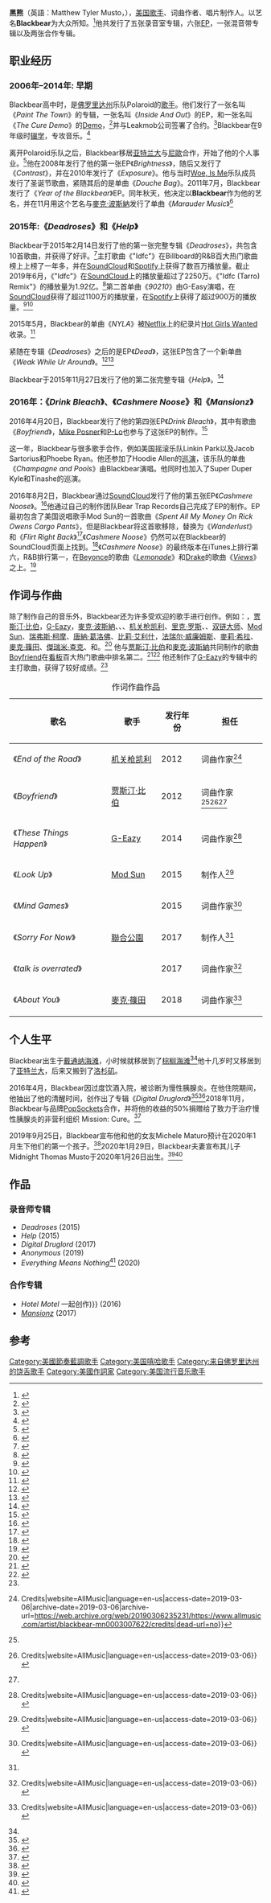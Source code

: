 {{Infobox musical artist <!-- See Wikipedia:WikiProject_Musicians -->
| name = Blackbear
| background = 男歌手
| image = 
| caption = 
| birth_name = Matthew Tyler Musto
| birth_date = {{Birth date and age|1990|11|27}}
| birth_place = [[美国|美国]][[佛羅里達|佛羅里達]][[戴通纳海滩|戴通纳海滩]]<ref name="Wiki Fact Check">{{cite web |title=Who Is Blackbear? |url=https://www.youtube.com/watch?v=_9Anqhkkygk |website=YouTube |accessdate=28 May 2020}}</ref>
| origin = [[美国|美国]][[佛羅里達|佛羅里達]][[戴通纳海滩|戴通纳海滩]]
| genre = {{flatlist|
* [[节奏布鲁斯|节奏布鲁斯]]
* [[Pop|Pop]]
* [[嘻哈|嘻哈]]
* {{link-en|Alternative R&B}}
}}
| occupation = {{hlist|歌手|词曲作家|唱片制作人}}
| years_active = 2006–现今
| label = {{hlist|[[新視鏡唱片|新視鏡唱片]]|Alamo|Beartrap<ref>https://open.spotify.com/artist/2cFrymmkijnjDg9SS92EPM?si=rL-eoAGiR8qMo_EyBFSH9Q</ref>
|[[小島唱片|小島唱片]]}}
| associated_acts = {{flatlist|
*{{link-en|Mansionz}}
*{{link-en|Andrew Goldstein (musician)}}
*[[麥克·篠田|麥克·篠田]]
*[[古驰·马恩|古驰·马恩]]
*[[Mod_Sun|Mod Sun]]
*[[尼歐_(歌手)|尼歐]]
*{{link-en|Riff Raff (rapper)}} 
*{{link-en|Tiny Meat Gang}}
}}
| website = {{URL|beartrap.la}}
}}

'''黑熊'''（英語：Matthew Tyler Musto，{{bd|1990年|11月27日||}}），[[美国|美国]][[歌手|歌手]]、词曲作者、唱片制作人。以艺名'''Blackbear'''为大众所知。<ref>{{Cite web|title=blackbear – Biography – Billboard|url=http://www.billboard.com/artist/6078323/blackbear/biography|accessdate=|author=|date=|format=|publisher=|language=|archive-date=2019-07-29|archive-url=https://web.archive.org/web/20190729202238/https://www.billboard.com/artist/6078323/blackbear/biography|dead-url=no}}</ref>他共发行了五张录音室专辑，六张[[EP_(消歧義)|EP]]，一张混音带专辑以及两张合作专辑。

==职业经历==
===2006年–2014年: 早期===
Blackbear高中时，是[[佛罗里达州|佛罗里达州]]乐队Polaroid的[[歌手|歌手]]。他们发行了一张名叫《''Paint The Town''》的专辑，一张名叫《''Inside And Out''》的EP，和一张名叫《''The Cure Demo''》的[[Demo|Demo]]，<ref>{{cite web|title=Polaroid on PureVolume|url=http://www.purevolume.com/polaroidd|website=PureVolume|accessdate=5 December 2017|language=en|archive-url=https://web.archive.org/web/20180114193740/http://www.purevolume.com/polaroidd|archive-date=2018-01-14|url-status=dead|dead-url=no}}</ref>并与Leakmob公司签署了合约。<ref name="reverbnation.com">{{cite web|title=Mat Musto Rock from Atlanta, GA|url=https://www.reverbnation.com/matmusto|website=ReverbNation|accessdate=6 December 2017|language=en-us|archive-date=2020-08-21|archive-url=https://web.archive.org/web/20200821003431/https://www.reverbnation.com/matmusto|dead-url=no}}</ref>Blackbear在9年级时[[辍学|辍学]]，专攻音乐。<ref name="complex">{{cite web |title=Rapper and R&B Singer Blackbear is Reinvention, Personified |url=https://www.complex.com/music/2018/04/rapper-and-r-and-b-singer-blackbear-is-reinvention-personified |website=Complex |accessdate=3 November 2018 |language=en |archive-date=2019-12-26 |archive-url=https://web.archive.org/web/20191226170732/https://www.complex.com/music/2018/04/rapper-and-r-and-b-singer-blackbear-is-reinvention-personified |dead-url=no }}</ref>

离开Polaroid乐队之后，Blackbear移居[[亚特兰大|亚特兰大]]与[[尼歐_(歌手)|尼歐]]合作，开始了他的个人事业。<ref name=":0">{{Cite web|url=https://pigeonsandplanes.com/interviews/2017/11/blackbear-interview|title=The Pop Star Who Never Wanted to be Famous|last=Caitlin|website=Pigeons & Planes|accessdate=2020-07-13|archive-date=2018-09-09|archive-url=https://web.archive.org/web/20180909044236/https://pigeonsandplanes.com/interviews/2017/11/blackbear-interview|dead-url=no}}</ref>他在2008年发行了他的第一张EP《''Brightness''》，随后又发行了《''Contrast''》，并在2010年发行了《''Exposure''》。他与当时[[Woe,_Is_Me|Woe, Is Me]]乐队成员{{link-en|Tyler Carter}}发行了圣诞节歌曲，紧随其后的是单曲《''Douche Bag''》。2011年7月，Blackbear发行了《''Year of the Blackbear''》EP。同年秋天，他决定以'''Blackbear'''作为他的艺名，并在11月用这个艺名与[[麥克·波斯納|麥克·波斯納]]发行了单曲《''Marauder Music''》<ref>{{cite web|title=Internet Archive Search: creator%3A%22Matthew Tyler Musto%22|url=https://archive.org/search.php?query=creator%3A%22Matthew+Tyler+Musto%22|website=archive.org|accessdate=6 December 2017|language=en}}</ref>

===2015年:《''Deadroses''》和《''Help''》===
Blackbear于2015年2月14日发行了他的第一张完整专辑《''Deadroses''》，共包含10首歌曲，并获得了好评。<ref>{{cite web|url=https://rlgtcanada.com/2015/07/29/did-blackbear-discretely-drop-the-album-of-the-year/|title=Did Blackbear Discretely Drop The Album Of The Year?|date=29 July 2015|website=rlgtcanada.com|accessdate=2020-07-14|archive-date=2020-07-14|archive-url=https://web.archive.org/web/20200714012235/https://rlgtcanada.com/2015/07/29/did-blackbear-discretely-drop-the-album-of-the-year/|dead-url=no}}</ref>主打歌曲《"Idfc"》在Billboard的R&B百大热门歌曲榜上上榜了一年多，并在[[SoundCloud|SoundCloud]]和[[Spotify|Spotify]]上获得了数百万播放量。截止2019年6月，《"Idfc"》在[[SoundCloud|SoundCloud]]上的播放量超过了2250万。《"Idfc (Tarro) Remix"》的播放量为1.92亿。<ref>{{cite web|url=http://www.billboard.com/artist/6078323/blackbear/chart?f=1230&sort=position|title=Blackbear - Chart history - Billboard|website=www.billboard.com|accessdate=2020-07-14|archive-date=2018-07-26|archive-url=https://web.archive.org/web/20180726134956/https://www.billboard.com/artist/6078323/blackbear/chart?f=1230&sort=position|dead-url=no}}</ref>第二首单曲《''90210''》由G-Easy演唱，在[[SoundCloud|SoundCloud]]获得了超过1100万的播放量，在[[Spotify|Spotify]]上获得了超过900万的播放量。<ref>{{cite web|last1=Hamilton|first1=BreeAngela|title=Review: Deadroses by blackbear|url=http://coogradio.com/2015/02/review-deadroses-by-blackbear/|website=coogradio|publisher=Coogradio|accessdate=27 April 2016|archive-date=2020-07-14|archive-url=https://web.archive.org/web/20200714040446/http://coogradio.com/2015/02/review-deadroses-by-blackbear/|dead-url=no}}</ref><ref name="spotify.com">{{cite web|url=https://open.spotify.com/artist/2cFrymmkijnjDg9SS92EPM|title=blackbear|publisher=|accessdate=2020-07-13|archive-date=2020-07-16|archive-url=https://web.archive.org/web/20200716071006/https://open.spotify.com/artist/2cFrymmkijnjDg9SS92EPM|dead-url=no}}</ref>

2015年5月，Blackbear的单曲《''NYLA''》被[[Netflix|Netflix]]上的纪录片[[Hot_Girls_Wanted|Hot Girls Wanted]]收录。<ref>{{cite web|url=https://www.imdb.com/title/tt4382552/|title=Hot Girls Wanted|date=29 May 2015|publisher=|via=IMDb|accessdate=2020-07-14|archive-date=2020-03-11|archive-url=https://web.archive.org/web/20200311160320/https://www.imdb.com/title/tt4382552/|dead-url=no}}</ref>

紧随在专辑《''Deadroses''》之后的是EP《''Dead''》，这张EP包含了一个新单曲《''Weak While Ur Around''》。<ref>{{cite web|url=https://itunes.apple.com/us/album/dead-acoustic-ep/id991111726|title=Dead (Acoustic) – EP by blackbear on iTunes|publisher=[[iTunes|iTunes]]|date=June 2, 2015|access-date=June 30, 2016|archive-date=2017-09-14|archive-url=https://web.archive.org/web/20170914125750/https://itunes.apple.com/us/album/dead-acoustic-ep/id991111726|dead-url=no}}</ref><ref>{{cite web|url=https://itunes.apple.com/us/album/dead-acoustic-ep/id991111726/|title=Dead (Acoustic) – EP by blackbear on Apple Music|publisher=|accessdate=2020-07-14|archive-date=2017-09-14|archive-url=https://web.archive.org/web/20170914125750/https://itunes.apple.com/us/album/dead-acoustic-ep/id991111726|dead-url=no}}</ref>

Blackbear于2015年11月27日发行了他的第二张完整专辑《''Help''》。<ref>{{cite web|url=https://itunes.apple.com/us/album/help/id1083607683|title=Help by blackbear on iTunes|publisher=[[iTunes|iTunes]]|date=November 27, 2015|access-date=November 27, 2015|archive-date=2018-08-02|archive-url=https://web.archive.org/web/20180802223459/https://itunes.apple.com/us/album/help/id1083607683|dead-url=no}}</ref>

=== 2016年：《''Drink Bleach''》、《''Cashmere Noose''》和《''Mansionz''》 ===
2016年4月20日，Blackbear发行了他的第四张EP《''Drink Bleach''》，其中有歌曲《''Boyfriend''》，[[Mike_Posner|Mike Posner]]和[[P-Lo|P-Lo]]也参与了这张EP的制作。<ref>{{cite web|url=https://itunes.apple.com/us/album/drink-bleach-ep/id1124677370|title=Drink Bleach – EP by blackbear on iTunes|publisher=[[iTunes|iTunes]]|date=April 20, 2016|access-date=April 20, 2016|archive-date=2018-08-02|archive-url=https://web.archive.org/web/20180802194648/https://itunes.apple.com/us/album/drink-bleach-ep/id1124677370|dead-url=no}}</ref>

这一年，Blackbear与很多歌手合作，例如美国摇滚乐队Linkin Park以及Jacob Sartorius和Phoebe Ryan。他还参加了Hoodie Allen的[[巡演|巡演]]，该乐队的单曲《''Champagne and Pools''》由Blackbear演唱。他同时也加入了Super Duper Kyle和Tinashe的巡演。

2016年8月2日，Blackbear通过[[SoundCloud|SoundCloud]]发行了他的第五张EP《''Cashmere Noose''》。<ref>{{cite web|url=https://soundcloud.com/iamblackbear/sets/cashmere-noose|title=cashmere noose|publisher=|accessdate=2020-07-14|archive-date=2016-10-28|archive-url=https://web.archive.org/web/20161028023622/https://soundcloud.com/iamblackbear/sets/cashmere-noose|dead-url=no}}</ref>他通过自己的制作团队Bear Trap Records自己完成了EP的制作。EP最初包含了美国说唱歌手Mod Sun的一首歌曲《''Spent All My Money On Rick Owens Cargo Pants''》，但是Blackbear将这首歌移除，替换为《''Wanderlust''》和《''Flirt Right Back''》<ref>{{Citation|title=Blackbear (Ft. MOD SUN) – Spent All My Money On Rick Owens Cargo Pants|url=https://genius.com/Blackbear-spent-all-my-money-on-rick-owens-cargo-pants-lyrics|language=en|accessdate=2017-04-08|archive-date=2017-04-09|archive-url=https://web.archive.org/web/20170409111430/https://genius.com/Blackbear-spent-all-my-money-on-rick-owens-cargo-pants-lyrics|dead-url=no}}</ref>《''Cashmere Noose''》仍然可以在Blackbear的SoundCloud页面上找到。<ref>{{cite web|url=https://soundcloud.com/iamblackbear/sets/cashmere-noose|title=cashmere noose|website=SoundCloud|language=en|access-date=2017-04-08|archive-date=2016-10-28|archive-url=https://web.archive.org/web/20161028023622/https://soundcloud.com/iamblackbear/sets/cashmere-noose|dead-url=no}}</ref>《''Cashmere Noose''》的最终版本在iTunes上排行第六，R&B排行第一，在[[Beyoncé|Beyonce]]的歌曲《''[[Lemonade|Lemonade]]''》和[[Drake|Drake]]的歌曲《''[[Views|Views]]''》之上。<ref>{{cite web|url=http://hiphopweeklyradio.com/chart-toppers-112216/|title=[CHART TOPPERS] This Week in Music Sales: Nov. 22, 2016 – Hip Hop Weekly Radio|publisher=}}</ref>

== 作词与作曲 ==
除了制作自己的音乐外，Blackbear还为许多受欢迎的歌手进行创作。例如：{{link-en|Marc E. Bassy}}，[[贾斯汀·比伯|贾斯汀·比伯]]，[[G-Eazy|G-Eazy]]，[[麥克·波斯納|麥克·波斯納]]、{{link-en|Maejor Ali}}、{{link-en|Palisades|Palisades (band)|}}、[[机关枪凯利_(饶舌歌手)|机关枪凯利]]、[[里克·罗斯|里克·罗斯]]、{{link-en|Cam’ron}}、[[双链大师|双链大师]]、[[Mod_Sun|Mod Sun]]、[[瑞弗斯·柯摩|瑞弗斯·柯摩]]、[[唐納·葛洛佛|唐納·葛洛佛]]、[[比莉·艾利什|比莉·艾利什]]，[[法瑞尔·威廉姆斯|法瑞尔·威廉姆斯]]、[[麥莉·希拉|麥莉·希拉]]、[[麥克·篠田|麥克·篠田]]、[[傑瑞米·查克|傑瑞米·查克]]、{{link-en|Tiny Meat Gang}}和{{link-en|Jacob Sartorius}}。<ref>{{cite web|url=http://www.pop-buzz.com/just-music/who-is-blackbear/|title=Who Is blackbear And Why Do Your Faves Love Him?|website=Pop Buzz|accessdate=2020-07-13|archive-date=2016-11-22|archive-url=https://web.archive.org/web/20161122155733/http://www.pop-buzz.com/just-music/who-is-blackbear/|dead-url=no}}</ref>
他与[[贾斯汀·比伯|贾斯汀·比伯]]和[[麥克·波斯納|麥克·波斯納]]共同制作的歌曲[[Boyfriend_(歌曲)|Boyfriend]]在[[看板|看板]]百大热门歌曲中排名第二。<ref name=":1">{{cite web|last1=Trust|first1=Gary|title=Justin Bieber's 'Boyfriend' Debuts at No. 2 on Hot 100|url=http://www.billboard.com/articles/news/497102/justin-biebers-boyfriend-debuts-at-no-2-on-hot-100|website=Billboard|accessdate=3 April 2017|archive-date=2019-06-07|archive-url=https://web.archive.org/web/20190607112855/https://www.billboard.com/articles/news/497102/justin-biebers-boyfriend-debuts-at-no-2-on-hot-100|dead-url=no}}</ref><ref>{{Cite web|url=http://www.warnerchappell.com/song-details/WW%20010026937%2000/2bcabefc-9461-4f97-9294-160347dafb3d|website=www.warnerchappell.com|access-date=2019-03-06|title=Boyfriend - Warner/Chappell Music|archive-date=2019-03-27|archive-url=https://web.archive.org/web/20190327090043/http://www.warnerchappell.com/song-details/WW%20010026937%2000/2bcabefc-9461-4f97-9294-160347dafb3d|dead-url=no}}</ref> 他还制作了[[G-Eazy|G-Eazy]]的专辑{{link-en|These Things Happen}}中的主打歌曲，获得了较好成绩。<ref name=":1" />

{| class="wikitable"
|+作词作曲作品
!歌名
!歌手
!发行年份
!担任
|-
|《''End of the Road''》
|[[机关枪凯利|机关枪凯利]]
|2012
|词曲作家<ref name=":3">{{Cite web|url=https://www.allmusic.com/artist/blackbear-mn0003007622/credits|title=Blackbear {{!}} Credits|website=AllMusic|language=en-us|access-date=2019-03-06|archive-date=2019-03-06|archive-url=https://web.archive.org/web/20190306235231/https://www.allmusic.com/artist/blackbear-mn0003007622/credits|dead-url=no}}</ref>
|-
|《''Boyfriend''》
|[[贾斯汀·比伯|贾斯汀·比伯]]
|2012
|词曲作家<ref name=":1" /><ref name=":3">{{Cite web|url=https://www.allmusic.com/artist/blackbear-mn0003007622/credits|title=Blackbear {{!}} Credits|website=AllMusic|language=en-us|access-date=2019-03-06}}</ref><ref name=":1" />
|-
|《''These Things Happen''》
|[[G-Eazy|G-Eazy]]
|2014
|词曲作家<ref name=":3">{{Cite web|url=https://www.allmusic.com/artist/blackbear-mn0003007622/credits|title=Blackbear {{!}} Credits|website=AllMusic|language=en-us|access-date=2019-03-06}}</ref>
|-
|《''Look Up''》
|[[Mod_Sun|Mod Sun]]
|2015
|制作人<ref name=":3">{{Cite web|url=https://www.allmusic.com/artist/blackbear-mn0003007622/credits|title=Blackbear {{!}} Credits|website=AllMusic|language=en-us|access-date=2019-03-06}}</ref>
|-
|《''Mind Games''》
|{{link-en|Palisades}}
|2015
|词曲作家<ref name=":3">{{Cite web|url=https://www.allmusic.com/artist/blackbear-mn0003007622/credits|title=Blackbear {{!}} Credits|website=AllMusic|language=en-us|access-date=2019-03-06}}</ref>
|-
|《''Sorry For Now''》
|[[聯合公園|聯合公園]]
|2017
|制作人<ref name=":3" />
|-
|《''talk is overrated''》
|{{link-en|Jeremy Zucker}}
|2017
|词曲作家<ref name=":3">{{Cite web|url=https://www.allmusic.com/artist/blackbear-mn0003007622/credits|title=Blackbear {{!}} Credits|website=AllMusic|language=en-us|access-date=2019-03-06}}</ref>
|-
|《''About You''》
|[[麥克·篠田|麥克·篠田]]
|2018
|词曲作家<ref name=":3">{{Cite web|url=https://www.allmusic.com/artist/blackbear-mn0003007622/credits|title=Blackbear {{!}} Credits|website=AllMusic|language=en-us|access-date=2019-03-06}}</ref>
|}

== 个人生平 ==
Blackbear出生于[[戴通纳海滩|戴通纳海滩]]，小时候就移居到了[[棕榈海滩|棕榈海滩]]<ref name="Wiki Fact Check"/>他十几岁时又移居到了[[亚特兰大|亚特兰大]]，后来又搬到了[[洛杉矶|洛杉矶]]。

2016年4月，Blackbear因过度饮酒入院，被诊断为慢性胰腺炎。在他住院期间，他抽出了他的清醒时间，创作出了专辑《''Digital Druglord''》<ref>{{cite web |title=Blackbear Looked Death in The Eyes And Released His Best Album to Date |url=https://www.hypefresh.co/blackbear-looked-death-in-the-eyes-and-released-his-best-album-to-date/ |website=Hypefresh Inc |accessdate=23 January 2020 |date=25 May 2017 |archive-date=2020-07-15 |archive-url=https://web.archive.org/web/20200715151350/https://www.hypefresh.co/blackbear-looked-death-in-the-eyes-and-released-his-best-album-to-date/ |dead-url=no }}</ref><ref>{{cite web |title=How a Near-Death Experience Helped blackbear Make His Most Successful Album Yet |url=https://www.billboard.com/articles/news/7785135/blackbear-digital-druglord-album-interview |website=Billboard |accessdate=23 January 2020 |archive-date=2020-06-28 |archive-url=https://web.archive.org/web/20200628150314/https://www.billboard.com/articles/news/7785135/blackbear-digital-druglord-album-interview |dead-url=no }}</ref>2018年11月，Blackbear与品牌[[PopSockets|PopSockets]]合作，并将他的收益的50%捐赠给了致力于治疗慢性胰腺炎的非营利组织 Mission: Cure。<ref>{{cite web |title=im 1 of many w/ chronic pancreatitis mission : cure are closer everyday to finding a cure. donating half to them!http://popsockets.com/pages/blackbear pic.twitter.com/2wT20pp5Dn |url=https://twitter.com/iamblackbear/status/1063566734815195136?lang=en |website=Twitter |accessdate=23 January 2020 |language=en |date=16 November 2018}}</ref>

2019年9月25日，Blackbear宣布他和他的女友Michele Maturo预计在2020年1月生下他们的第一个孩子。<ref>{{cite web |last1=Shoemaker |first1=Whitney |title=blackbear and Michele Maturo announce pregnancy |url=https://www.altpress.com/news/blackbear-michele-maturo-pregnancy-baby-boy/ |website=Alternative Press |accessdate=4 October 2019 |date=26 September 2019 |archive-date=2019-09-28 |archive-url=https://web.archive.org/web/20190928203812/https://www.altpress.com/news/blackbear-michele-maturo-pregnancy-baby-boy/ |dead-url=no }}</ref>2020年1月29日，Blackbear夫妻宣布其儿子Midnight Thomas Musto于2020年1月26日出生。<ref>{{cite web |title=blackbear on Instagram: “MIDNIGHT THOMAS MUSTO IS HERE im a papa im a daddy!!!!!!!! omg omg i havent stopp crying” |url=https://www.instagram.com/p/B76uG3unKVS/ |website=Instagram |accessdate=30 January 2020 |language=en}}</ref><ref>{{cite web |title=Michele on Instagram: “Midnight Thomas Musto is here + healthy & weighs 7lb 3oz & arrived January 26th. No other way to describe how I feel besides perfect.…” |url=https://www.instagram.com/p/B76l_XYnA54/ |website=Instagram |language=en}}</ref>

== 作品 ==
=== 录音师专辑 ===
* ''Deadroses'' (2015)
* ''Help'' (2015)
* ''Digital Druglord'' (2017)
* ''Anonymous'' (2019)
* ''Everything Means Nothing''<ref>{{cite|url=https://m.facebook.com/blackbear/videos/2732152223580967/|title=working on my best album to date 'everything means nothing' this summer|date=May 13, 2020|accessdate=June 30, 2020|via=[[Facebook|Facebook]]|archive-date=2020-07-16|archive-url=https://web.archive.org/web/20200716170934/https://m.facebook.com/blackbear/videos/2732152223580967/|dead-url=no}}</ref> (2020)
=== 合作专辑 ===
* ''Hotel Motel'' {{small|(和[[Mod_Sun|Mod Sun]]}}一起创作)}} (2016)
* ''[[Mansionz|Mansionz]]'' {{small|(和[[Mike_Posner|Mike Posner]]一起创作)}} (2017)

== 参考 ==
{{reflist}}

{{normdaten}}
{{DEFAULTSORT:blackbear}}
[[Category:美國節奏藍調歌手|Category:美國節奏藍調歌手]]
[[Category:美国嘻哈歌手|Category:美国嘻哈歌手]]
[[Category:来自佛罗里达州的饶舌歌手|Category:来自佛罗里达州的饶舌歌手]]
[[Category:美國作詞家|Category:美國作詞家]]
[[Category:美国流行音乐歌手|Category:美国流行音乐歌手]]